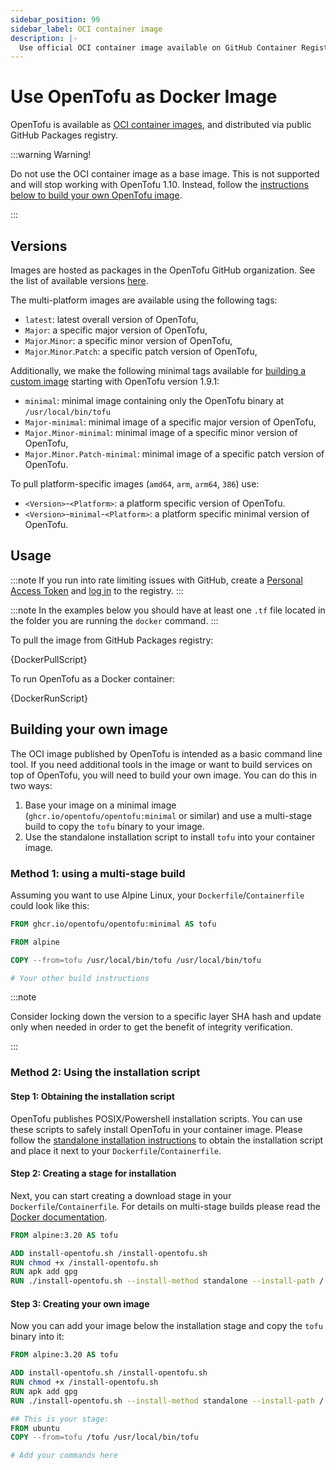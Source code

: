 ```yaml
---
sidebar_position: 99
sidebar_label: OCI container image
description: |-
  Use official OCI container image available on GitHub Container Registry.
---
```



# Use OpenTofu as Docker Image

OpenTofu is available as [OCI container images](https://github.com/opentofu/opentofu/pkgs/container/opentofu),
and distributed via public GitHub Packages registry.

:::warning Warning!

Do not use the OCI container image as a base image. This is not supported and will stop working with OpenTofu 1.10.
Instead, follow the [instructions below to build your own OpenTofu image](#building-your-own-image).

:::

## Versions

Images are hosted as packages in the OpenTofu GitHub organization. See the list
of available versions [here](https://github.com/opentofu/opentofu/pkgs/container/opentofu/versions?filters%5Bversion_type%5D=tagged).

The multi-platform images are available using the following tags:

- `latest`: latest overall version of OpenTofu,
- `Major`: a specific major version of OpenTofu,
- `Major`.`Minor`: a specific minor version of OpenTofu,
- `Major`.`Minor`.`Patch`: a specific patch version of OpenTofu,

Additionally, we make the following minimal tags available for [building a custom image](#building-your-own-image) starting with OpenTofu version 1.9.1:

- `minimal`: minimal image containing only the OpenTofu binary at `/usr/local/bin/tofu`
- `Major-minimal`: minimal image of a specific major version of OpenTofu,
- `Major.Minor-minimal`: minimal image of a specific minor version of OpenTofu,
- `Major.Minor.Patch-minimal`: minimal image of a specific patch version of OpenTofu.

To pull platform-specific images (`amd64`, `arm`, `arm64`, `386`) use:

- `<Version>`-`<Platform>`: a platform specific version of OpenTofu.
- `<Version>`-`minimal`-`<Platform>`: a platform specific minimal version of OpenTofu.

## Usage

:::note
If you run into rate limiting issues with GitHub, create a
[Personal Access Token](https://github.com/settings/tokens) and
[log in](https://docs.github.com/en/packages/working-with-a-github-packages-registry/working-with-the-container-registry#authenticating-to-the-container-registry)
to the registry.
:::

:::note
In the examples below you should have at least one `.tf` file located in the folder you are running the `docker` command.
:::

To pull the image from GitHub Packages registry:

<CodeBlock language="bash">{DockerPullScript}</CodeBlock>

To run OpenTofu as a Docker container:

<CodeBlock language="bash">{DockerRunScript}</CodeBlock>

## Building your own image

The OCI image published by OpenTofu is intended as a basic command line tool. If you need additional tools in the image
or want to build services on top of OpenTofu, you will need to build your own image. You can do this in two ways:

1. Base your image on a minimal image (`ghcr.io/opentofu/opentofu:minimal` or similar) and use a multi-stage build to copy the `tofu` binary to your image.
2. Use the standalone installation script to install `tofu` into your container image.

### Method 1: using a multi-stage build

Assuming you want to use Alpine Linux, your `Dockerfile`/`Containerfile` could look like this:

```Dockerfile
FROM ghcr.io/opentofu/opentofu:minimal AS tofu

FROM alpine

COPY --from=tofu /usr/local/bin/tofu /usr/local/bin/tofu

# Your other build instructions
```

:::note

Consider locking down the version to a specific layer SHA hash and update only when needed in order to get the benefit of integrity verification.

:::

### Method 2: Using the installation script

#### Step 1: Obtaining the installation script

OpenTofu publishes POSIX/Powershell installation scripts. You can use these scripts to safely install OpenTofu in your
container image. Please follow the [standalone installation instructions](standalone.mdx) to obtain the installation
script and place it next to your `Dockerfile`/`Containerfile`.

#### Step 2: Creating a stage for installation

Next, you can start creating a download stage in your `Dockerfile`/`Containerfile`. For details on multi-stage builds
please read the [Docker documentation](https://docs.docker.com/build/building/multi-stage/).

```Dockerfile
FROM alpine:3.20 AS tofu

ADD install-opentofu.sh /install-opentofu.sh
RUN chmod +x /install-opentofu.sh
RUN apk add gpg
RUN ./install-opentofu.sh --install-method standalone --install-path / --symlink-path -
```

#### Step 3: Creating your own image

Now you can add your image below the installation stage and copy the `tofu` binary into it:

```Dockerfile
FROM alpine:3.20 AS tofu

ADD install-opentofu.sh /install-opentofu.sh
RUN chmod +x /install-opentofu.sh
RUN apk add gpg
RUN ./install-opentofu.sh --install-method standalone --install-path / --symlink-path -

## This is your stage:
FROM ubuntu
COPY --from=tofu /tofu /usr/local/bin/tofu

# Add your commands here
```
